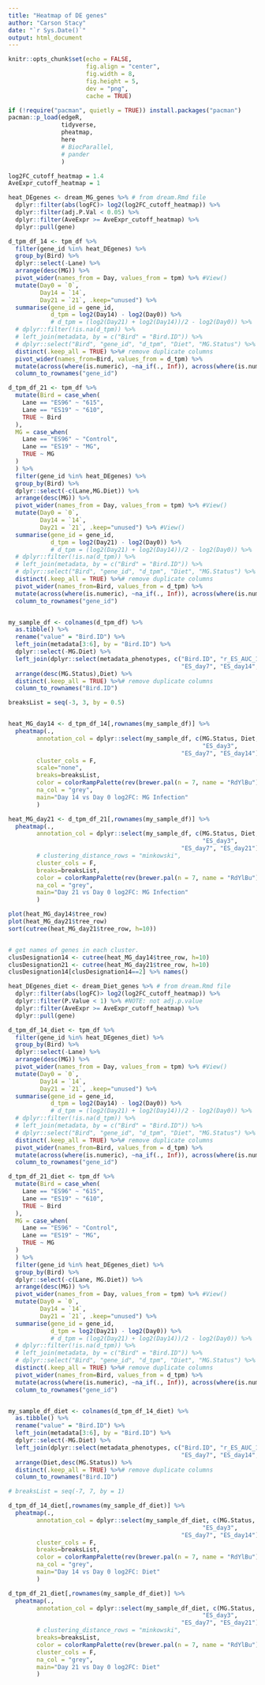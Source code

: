 ```yaml
---
title: "Heatmap of DE genes"
author: "Carson Stacy"
date: "`r Sys.Date()`"
output: html_document
---
```


```r
knitr::opts_chunk$set(echo = FALSE, 
                      fig.align = "center",
                      fig.width = 8, 
                      fig.height = 5, 
                      dev = "png",
                      cache = TRUE)
```


```r
if (!require("pacman", quietly = TRUE)) install.packages("pacman")
pacman::p_load(edgeR, 
               tidyverse,
               pheatmap,
               here
               # BiocParallel, 
               # pander
               )
```

```r

log2FC_cutoff_heatmap = 1.4
AveExpr_cutoff_heatmap = 1

heat_DEgenes <- dream_MG_genes %>% # from dream.Rmd file
  dplyr::filter(abs(logFC)> log2(log2FC_cutoff_heatmap)) %>%
  dplyr::filter(adj.P.Val < 0.05) %>%
  dplyr::filter(AveExpr >= AveExpr_cutoff_heatmap) %>%
  dplyr::pull(gene)

d_tpm_df_14 <- tpm_df %>%
  filter(gene_id %in% heat_DEgenes) %>%
  group_by(Bird) %>%
  dplyr::select(-Lane) %>%
  arrange(desc(MG)) %>%
  pivot_wider(names_from = Day, values_from = tpm) %>% #View()
  mutate(Day0 = `0`,
         Day14 = `14`,
         Day21 = `21`, .keep="unused") %>%
  summarise(gene_id = gene_id,
            d_tpm = log2(Day14) - log2(Day0)) %>%
            # d_tpm = (log2(Day21) + log2(Day14))/2 - log2(Day0)) %>%
  # dplyr::filter(!is.na(d_tpm)) %>%
  # left_join(metadata, by = c("Bird" = "Bird.ID")) %>%
  # dplyr::select("Bird", "gene_id", "d_tpm", "Diet", "MG.Status") %>%
  distinct(.keep_all = TRUE) %>%# remove duplicate columns
  pivot_wider(names_from=Bird, values_from = d_tpm) %>%
  mutate(across(where(is.numeric), ~na_if(., Inf)), across(where(is.numeric), ~na_if(., -Inf))) %>%
  column_to_rownames("gene_id")

d_tpm_df_21 <- tpm_df %>%
  mutate(Bird = case_when(
    Lane == "ES96" ~ "615",
    Lane == "ES19" ~ "610",
    TRUE ~ Bird
  ),
  MG = case_when(
    Lane == "ES96" ~ "Control",
    Lane == "ES19" ~ "MG",
    TRUE ~ MG
  )
  ) %>% 
  filter(gene_id %in% heat_DEgenes) %>%
  group_by(Bird) %>%
  dplyr::select(-c(Lane,MG.Diet)) %>%
  arrange(desc(MG)) %>%
  pivot_wider(names_from = Day, values_from = tpm) %>% #View()
  mutate(Day0 = `0`,
         Day14 = `14`,
         Day21 = `21`, .keep="unused") %>% #View()
  summarise(gene_id = gene_id,
            d_tpm = log2(Day21) - log2(Day0)) %>%
            # d_tpm = (log2(Day21) + log2(Day14))/2 - log2(Day0)) %>%
  # dplyr::filter(!is.na(d_tpm)) %>%
  # left_join(metadata, by = c("Bird" = "Bird.ID")) %>%
  # dplyr::select("Bird", "gene_id", "d_tpm", "Diet", "MG.Status") %>%
  distinct(.keep_all = TRUE) %>%# remove duplicate columns
  pivot_wider(names_from=Bird, values_from = d_tpm) %>%
  mutate(across(where(is.numeric), ~na_if(., Inf)), across(where(is.numeric), ~na_if(., -Inf))) %>%
  column_to_rownames("gene_id")


my_sample_df <- colnames(d_tpm_df) %>%
  as.tibble() %>%
  rename("value" = "Bird.ID") %>%
  left_join(metadata[3:6], by = "Bird.ID") %>%
  dplyr::select(-MG.Diet) %>%
  left_join(dplyr::select(metadata_phenotypes, c("Bird.ID", "r_ES_AUC_14","r_ES_AUC_21", "ES_day3",
                                                 "ES_day7", "ES_day14", "ES_day21"))) %>%
  arrange(desc(MG.Status),Diet) %>%
  distinct(.keep_all = TRUE) %>%# remove duplicate columns
  column_to_rownames("Bird.ID")
```


```r


breaksList = seq(-3, 3, by = 0.5)


heat_MG_day14 <- d_tpm_df_14[,rownames(my_sample_df)] %>%
  pheatmap(.,
        annotation_col = dplyr::select(my_sample_df, c(MG.Status, Diet, r_ES_AUC_14,
                                                       "ES_day3",
                                                 "ES_day7", "ES_day14")),
        cluster_cols = F,
        scale="none",
        breaks=breaksList,
        color = colorRampPalette(rev(brewer.pal(n = 7, name = "RdYlBu")))(length(breaksList)),
        na_col = "grey",
        main="Day 14 vs Day 0 log2FC: MG Infection"
        )

heat_MG_day21 <- d_tpm_df_21[,rownames(my_sample_df)] %>%
  pheatmap(.,
        annotation_col = dplyr::select(my_sample_df, c(MG.Status, Diet, r_ES_AUC_21,
                                                       "ES_day3",
                                                 "ES_day7", "ES_day21")),
        # clustering_distance_rows = "minkowski",
        cluster_cols = F,
        breaks=breaksList,
        color = colorRampPalette(rev(brewer.pal(n = 7, name = "RdYlBu")))(length(breaksList)),
        na_col = "grey",
        main="Day 21 vs Day 0 log2FC: MG Infection"
        )

plot(heat_MG_day14$tree_row)
plot(heat_MG_day21$tree_row)
sort(cutree(heat_MG_day21$tree_row, h=10))


# get names of genes in each cluster.
clusDesignation14 <- cutree(heat_MG_day14$tree_row, h=10)
clusDesignation21 <- cutree(heat_MG_day21$tree_row, h=10)
clusDesignation14[clusDesignation14==2] %>% names()
```


```r
heat_DEgenes_diet <- dream_Diet_genes %>% # from dream.Rmd file
  dplyr::filter(abs(logFC)> log2(log2FC_cutoff_heatmap)) %>%
  dplyr::filter(P.Value < 1) %>% #NOTE: not adj.p.value
  dplyr::filter(AveExpr >= AveExpr_cutoff_heatmap) %>%
  dplyr::pull(gene)

d_tpm_df_14_diet <- tpm_df %>%
  filter(gene_id %in% heat_DEgenes_diet) %>%
  group_by(Bird) %>%
  dplyr::select(-Lane) %>%
  arrange(desc(MG)) %>%
  pivot_wider(names_from = Day, values_from = tpm) %>% #View()
  mutate(Day0 = `0`,
         Day14 = `14`,
         Day21 = `21`, .keep="unused") %>%
  summarise(gene_id = gene_id,
            d_tpm = log2(Day14) - log2(Day0)) %>%
            # d_tpm = (log2(Day21) + log2(Day14))/2 - log2(Day0)) %>%
  # dplyr::filter(!is.na(d_tpm)) %>%
  # left_join(metadata, by = c("Bird" = "Bird.ID")) %>%
  # dplyr::select("Bird", "gene_id", "d_tpm", "Diet", "MG.Status") %>%
  distinct(.keep_all = TRUE) %>%# remove duplicate columns
  pivot_wider(names_from=Bird, values_from = d_tpm) %>%
  mutate(across(where(is.numeric), ~na_if(., Inf)), across(where(is.numeric), ~na_if(., -Inf))) %>%
  column_to_rownames("gene_id")

d_tpm_df_21_diet <- tpm_df %>%
  mutate(Bird = case_when(
    Lane == "ES96" ~ "615",
    Lane == "ES19" ~ "610",
    TRUE ~ Bird
  ),
  MG = case_when(
    Lane == "ES96" ~ "Control",
    Lane == "ES19" ~ "MG",
    TRUE ~ MG
  )
  ) %>% 
  filter(gene_id %in% heat_DEgenes_diet) %>%
  group_by(Bird) %>%
  dplyr::select(-c(Lane, MG.Diet)) %>%
  arrange(desc(MG)) %>%
  pivot_wider(names_from = Day, values_from = tpm) %>% #View()
  mutate(Day0 = `0`,
         Day14 = `14`,
         Day21 = `21`, .keep="unused") %>%
  summarise(gene_id = gene_id,
            d_tpm = log2(Day21) - log2(Day0)) %>%
            # d_tpm = (log2(Day21) + log2(Day14))/2 - log2(Day0)) %>%
  # dplyr::filter(!is.na(d_tpm)) %>%
  # left_join(metadata, by = c("Bird" = "Bird.ID")) %>%
  # dplyr::select("Bird", "gene_id", "d_tpm", "Diet", "MG.Status") %>%
  distinct(.keep_all = TRUE) %>%# remove duplicate columns
  pivot_wider(names_from=Bird, values_from = d_tpm) %>%
  mutate(across(where(is.numeric), ~na_if(., Inf)), across(where(is.numeric), ~na_if(., -Inf))) %>%
  column_to_rownames("gene_id")


my_sample_df_diet <- colnames(d_tpm_df_14_diet) %>%
  as.tibble() %>%
  rename("value" = "Bird.ID") %>%
  left_join(metadata[3:6], by = "Bird.ID") %>%
  dplyr::select(-MG.Diet) %>%
  left_join(dplyr::select(metadata_phenotypes, c("Bird.ID", "r_ES_AUC_14","r_ES_AUC_21", "ES_day3",
                                                 "ES_day7", "ES_day14", "ES_day21"))) %>%
  arrange(Diet,desc(MG.Status)) %>%
  distinct(.keep_all = TRUE) %>%# remove duplicate columns
  column_to_rownames("Bird.ID")
```


```r

# breaksList = seq(-7, 7, by = 1)

d_tpm_df_14_diet[,rownames(my_sample_df_diet)] %>%
  pheatmap(.,
        annotation_col = dplyr::select(my_sample_df_diet, c(MG.Status, Diet, r_ES_AUC_14,
                                                       "ES_day3",
                                                 "ES_day7", "ES_day14")),
        cluster_cols = F,
        breaks=breaksList,
        color = colorRampPalette(rev(brewer.pal(n = 7, name = "RdYlBu")))(length(breaksList)),
        na_col = "grey",
        main="Day 14 vs Day 0 log2FC: Diet"
        )

d_tpm_df_21_diet[,rownames(my_sample_df_diet)] %>%
  pheatmap(.,
        annotation_col = dplyr::select(my_sample_df_diet, c(MG.Status, Diet, r_ES_AUC_21,
                                                       "ES_day3",
                                                 "ES_day7", "ES_day21")),
        # clustering_distance_rows = "minkowski",
        breaks=breaksList,
        color = colorRampPalette(rev(brewer.pal(n = 7, name = "RdYlBu")))(length(breaksList)),
        cluster_cols = F,
        na_col = "grey",
        main="Day 21 vs Day 0 log2FC: Diet"
        )
```